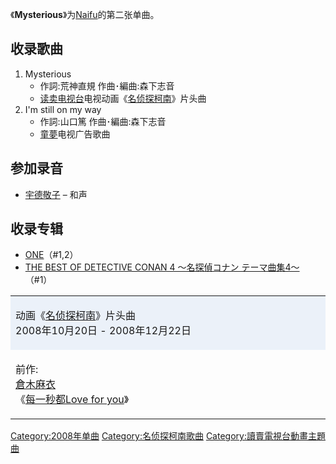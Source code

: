 {{unreferenced|time=2011-10-30T15:30:00+00:00}}
{{Infobox Single 
| Name           = Mysterious
| Artist         = [[Naifu|Naifu]]
| Released       = 2008年11月19日
| Format         = 单曲
| Genre          = [[J-POP|J-POP]]（[[动画歌曲|动画歌曲]]）
| Label          = [[GIZA_studio|GIZA studio]]
| Writer         = 荒神直規<br/>森下志音<br/>山口篤
| Producer       = [[长户大幸|长户大幸]]
| Chart position  = *最高位36位（[[Oricon公信榜|Oricon]]）
| Last single    = [[Take_The_Wave|Take The Wave]]<br />（2008年）
| This single    = '''Mysterious'''<br />（2008年）
| Next single    = [[当爱发光时|当爱发光时]]<br />（2009年）
}}

《'''Mysterious'''》为[[Naifu|Naifu]]的第二张单曲。

== 收录歌曲==
#Mysterious
#*作詞:荒神直規 作曲･編曲:森下志音
#*[[读卖电视台|读卖电视台]]电视动画《[[名侦探柯南_(动画)|名侦探柯南]]》片头曲
#I'm still on my way
#*作詞:山口篤 作曲･編曲:森下志音
#*[[童梦_(汽车公司)|童夢]]电视广告歌曲

== 参加录音 ==
*[[宇德敬子|宇德敬子]] – 和声

== 收录专辑 ==
*[[ONE_(Naifu专辑)|ONE]]（#1,2）
*[[THE_BEST_OF_DETECTIVE_CONAN_4_〜名探偵コナン_テーマ曲集4〜|THE BEST OF DETECTIVE CONAN 4 〜名探偵コナン テーマ曲集4〜]]（#1）

{| border="2" cellspacing="0" style="clear: both; margin: auto;"
|- style="text-align: center;"
|colspan="3" style="background-color: #ebf1f9;"|动画《[[名侦探柯南_(动画)|名侦探柯南]]》片头曲<br />2008年10月20日 - 2008年12月22日
|- style="text-align: center; font-size: smaller;"
| style="width: 30%;"|前作:<br />[[倉木麻衣|倉木麻衣]]<br />《[[每一秒都Love_for_you|每一秒都Love for you]]》
| style="width: 40%;"|[[Naifu|Naifu]]<br />《'''Mysterious'''》
| style="width: 30%;"|次作:<br />倉木麻衣<br />《[[PUZZLE／Revive|Revive]]》<br />
|}

{{名侦探柯南}}

{{DEFAULTSORT:Mysterious}}
[[Category:2008年单曲|Category:2008年单曲]]
[[Category:名侦探柯南歌曲|Category:名侦探柯南歌曲]]


[[Category:讀賣電視台動畫主題曲|Category:讀賣電視台動畫主題曲]]